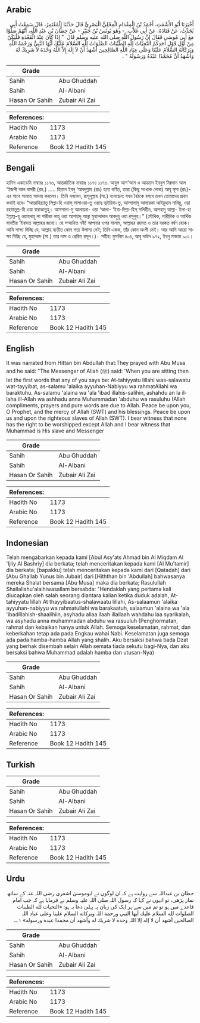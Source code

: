 ## Arabic


<div dir="rtl" lang="ar" style={{fontSize:'larger',backgroundColor:'#f8f9fa',padding:20}}>
أَخْبَرَنَا أَبُو الأَشْعَثِ، أَحْمَدُ بْنُ الْمِقْدَامِ الْعِجْلِيُّ الْبَصْرِيُّ قَالَ حَدَّثَنَا الْمُعْتَمِرُ، قَالَ سَمِعْتُ أَبِي يُحَدِّثُ، عَنْ قَتَادَةَ، عَنْ أَبِي غَلاَّبٍ، - وَهُوَ يُونُسُ بْنُ جُبَيْرٍ - عَنْ حِطَّانَ بْنِ عَبْدِ اللَّهِ، أَنَّهُمْ صَلَّوْا مَعَ أَبِي مُوسَى فَقَالَ إِنَّ رَسُولَ اللَّهِ صلى الله عليه وسلم قَالَ ‏ "‏ إِذَا كَانَ عِنْدَ الْقَعْدَةِ فَلْيَكُنْ مِنْ أَوَّلِ قَوْلِ أَحَدِكُمُ التَّحِيَّاتُ لِلَّهِ الطَّيِّبَاتُ الصَّلَوَاتُ لِلَّهِ السَّلاَمُ عَلَيْكَ أَيُّهَا النَّبِيُّ وَرَحْمَةُ اللَّهِ وَبَرَكَاتُهُ السَّلاَمُ عَلَيْنَا وَعَلَى عِبَادِ اللَّهِ الصَّالِحِينَ أَشْهَدُ أَنْ لاَ إِلَهَ إِلاَّ اللَّهُ وَحْدَهُ لاَ شَرِيكَ لَهُ وَأَشْهَدُ أَنَّ مُحَمَّدًا عَبْدُهُ وَرَسُولُهُ ‏"‏ ‏.‏
</div>
<div style={{backgroundColor:'#f8f9fa',padding:20, marginBottom: 10}}><table> <thead> <tr> <th>Grade</th> <th></th> </tr> </thead> <tbody> <tr><td>Sahih</td><td>Abu Ghuddah</td></tr><tr><td>Sahih</td><td>Al-Albani</td></tr><tr><td>Hasan Or Sahih</td><td>Zubair Ali Zai</td></tr></tbody></table><table> <thead> <tr> <th>References:</th> <th></th> </tr> </thead> <tbody><tr><td>Hadith No</td><td>1173</td></tr><tr><td>Arabic No</td><td>1173</td></tr><tr><td>Reference</td><td>Book 12 Hadith 145</td></tr></tbody></table></div>

## Bengali


<div dir="ltr" lang="bn" style={{fontSize:'larger',backgroundColor:'#f8f9fa',padding:20}}>
হাদিস একাডেমি নাম্বারঃ ১১৭৩, আন্তর্জাতিক নাম্বারঃ ১১৭৪ ১১৭৩. আবুল আশ'আস ও আহমাদ ইবনুল মিক্বদাম আল ‘ইজলী আল বাসরী (রহ.) ..... হিত্তান ইবনু ‘আবদুল্লাহ (রাঃ) হতে বর্ণিত, তারা (কিছু সংখ্যক লোক) আবূ মূসা (রাঃ)-এর সাথে সালাত আদায় করলেন। তিনি বললেন, রাসূলুল্লাহ (সা.) বলেছেন: যখন বৈঠকে বসবে তখন তোমাদের প্রথম কথাই হবে- “আত্তাহিয়্যাতু লিল্লা-হি ওয়াস্ সালাওয়া-তু ওয়াত্ব ত্বইয়িবা-তু, আস্সালামু আলায়কা আইয়ুহান নাবিয়ু, ওয়া রহমাতুল্ল-হি ওয়া বারাকাতুহু। আসসালা-মু আলায়না- ওয়া ‘আলা- ‘ইবা-দিল্লা-হিস্ সলিহীন, আশহাদু আল্লা- ইলা-হা ইল্লাল্ল-হু ওয়াহদাহু লা শারীকা লাহু ওয়া আশহাদু আন্না মুহাম্মাদান আবদুহু ওয়া রসূলুহ।” (মৌখিক, শারীরিক ও আর্থিক যাবতীয় ‘ইবাদত আল্লাহর জন্যে। হে সম্মানিত নবী! আপনার ওপর সালাম, আল্লাহর রহমত ও তার বরকত বর্ষণ হোক। আমি সাক্ষ্য দিচ্ছি যে, আল্লাহ ব্যতীত কোন সত্য উপাস্য নেই; তিনি একক, তাঁর কোন অংশী নেই। আর আমি আরো সাক্ষ্য দিচ্ছি যে, মুহাম্মাদ (সা.) তার দাস ও প্রেরিত রসূল।)। সহীহ: মুসলিম ৪০৪, আবু দাউদ ৯৭২, ইবনু মাজাহ ৯০১।
</div>
<div style={{backgroundColor:'#f8f9fa',padding:20, marginBottom: 10}}><table> <thead> <tr> <th>Grade</th> <th></th> </tr> </thead> <tbody> <tr><td>Sahih</td><td>Abu Ghuddah</td></tr><tr><td>Sahih</td><td>Al-Albani</td></tr><tr><td>Hasan Or Sahih</td><td>Zubair Ali Zai</td></tr></tbody></table><table> <thead> <tr> <th>References:</th> <th></th> </tr> </thead> <tbody><tr><td>Hadith No</td><td>1173</td></tr><tr><td>Arabic No</td><td>1173</td></tr><tr><td>Reference</td><td>Book 12 Hadith 145</td></tr></tbody></table></div>

## English


<div dir="ltr" lang="en" style={{fontSize:'larger',backgroundColor:'#f8f9fa',padding:20}}>
It was narrated from Hittan bin Abdullah that:They prayed with Abu Musa and he said: "The Messenger of Allah (ﷺ) said: 'When you are sitting then let the first words that any of you says be: At-tahiyyatu lillahi was-salawatu wat-tayyibat, as-salamu 'alaika ayyuhan-Nabiyyu wa rahmatAllahi wa baraktuhu. As-salamu 'alaina wa 'ala 'ibad illahis-salihin, ashahdu an la illaha ill-Allah wa ashhadu anna Muhammadan 'abduhu wa rasuluhu (Allah compliments, prayers and pure words are due to Allah. Peace be upon you, O Prophet, and the mercy of Allah (SWT) and his blessings. Peace be upon us and upon the righteous slaves of Allah (SWT). I bear witness that none has the right to be worshipped except Allah and I bear witness that Muhammad is His slave and Messenger
</div>
<div style={{backgroundColor:'#f8f9fa',padding:20, marginBottom: 10}}><table> <thead> <tr> <th>Grade</th> <th></th> </tr> </thead> <tbody> <tr><td>Sahih</td><td>Abu Ghuddah</td></tr><tr><td>Sahih</td><td>Al-Albani</td></tr><tr><td>Hasan Or Sahih</td><td>Zubair Ali Zai</td></tr></tbody></table><table> <thead> <tr> <th>References:</th> <th></th> </tr> </thead> <tbody><tr><td>Hadith No</td><td>1173</td></tr><tr><td>Arabic No</td><td>1173</td></tr><tr><td>Reference</td><td>Book 12 Hadith 145</td></tr></tbody></table></div>

## Indonesian


<div dir="ltr" lang="id" style={{fontSize:'larger',backgroundColor:'#f8f9fa',padding:20}}>
Telah mengabarkan kepada kami [Abul Asy'ats Ahmad bin Al Miqdam Al 'Ijliy Al Bashriy] dia berkata; telah menceritakan kepada kami [Al Mu'tamir] dia berkata; [bapakku] telah menceritakan kepada kami dari [Qatadah] dari [Abu Ghallab Yunus bin Jubair] dari [Hiththan bin 'Abdullah] bahwasanya mereka Shalat bersama [Abu Musa] maka dia berkata; Rasulullah Shallallahu'alaihiwasallam bersabda: "Hendaklah yang pertama kali diucapkan oleh salah seorang diantara kalian ketika duduk adalah, At-tahiyyatu lillah At thayyibaatus-shalawaatu lillahi, As-salaamun 'alaika ayyuhan-nabiyyu wa rahmatullahi wa barakaatuh, salaamun 'alaina wa 'ala 'ibadillahish-shaalihiin, asyhadu allaa ilaah illallaah wahdahu laa syarikalah, wa asyhadu anna muhammadan abduhu wa rasuuluh (Penghormatan, rahmat dan kebaikan hanya untuk Allah. Semoga keselamatan, rahmat, dan keberkahan tetap ada pada Engkau wahai Nabi. Keselamatan juga semoga ada pada hamba-hamba Allah yang shalih. Aku bersaksi bahwa tiada Dzat yang berhak disembah selain Allah semata tiada sekutu bagi-Nya, dan aku bersaksi bahwa Muhammad adalah hamba dan utusan-Nya)
</div>
<div style={{backgroundColor:'#f8f9fa',padding:20, marginBottom: 10}}><table> <thead> <tr> <th>Grade</th> <th></th> </tr> </thead> <tbody> <tr><td>Sahih</td><td>Abu Ghuddah</td></tr><tr><td>Sahih</td><td>Al-Albani</td></tr><tr><td>Hasan Or Sahih</td><td>Zubair Ali Zai</td></tr></tbody></table><table> <thead> <tr> <th>References:</th> <th></th> </tr> </thead> <tbody><tr><td>Hadith No</td><td>1173</td></tr><tr><td>Arabic No</td><td>1173</td></tr><tr><td>Reference</td><td>Book 12 Hadith 145</td></tr></tbody></table></div>

## Turkish


<div dir="ltr" lang="tr" style={{fontSize:'larger',backgroundColor:'#f8f9fa',padding:20}}>

</div>
<div style={{backgroundColor:'#f8f9fa',padding:20, marginBottom: 10}}><table> <thead> <tr> <th>Grade</th> <th></th> </tr> </thead> <tbody> <tr><td>Sahih</td><td>Abu Ghuddah</td></tr><tr><td>Sahih</td><td>Al-Albani</td></tr><tr><td>Hasan Or Sahih</td><td>Zubair Ali Zai</td></tr></tbody></table><table> <thead> <tr> <th>References:</th> <th></th> </tr> </thead> <tbody><tr><td>Hadith No</td><td>1173</td></tr><tr><td>Arabic No</td><td>1173</td></tr><tr><td>Reference</td><td>Book 12 Hadith 145</td></tr></tbody></table></div>

## Urdu


<div dir="rtl" lang="ur" style={{fontSize:'larger',backgroundColor:'#f8f9fa',padding:20}}>
حطان بن عبداللہ سے روایت ہے کہ ان لوگوں نے ابوموسیٰ اشعری رضی اللہ عنہ کے ساتھ نماز پڑھی، تو انہوں نے کہا کہ رسول اللہ صلی اللہ علیہ وسلم نے فرمایا ہے کہ جب امام قاعدے میں ہو تو تم میں سے ہر ایک کی زبان پہ پہلی دعا یہ ہو: «التحيات لله الطيبات الصلوات لله السلام عليك أيها النبي ورحمة اللہ وبركاته السلام علينا وعلى عباد اللہ الصالحين أشهد أن لا إله إلا اللہ وحده لا شريك له وأشهد أن محمدا عبده ورسوله» ۱؎۔
</div>
<div style={{backgroundColor:'#f8f9fa',padding:20, marginBottom: 10}}><table> <thead> <tr> <th>Grade</th> <th></th> </tr> </thead> <tbody> <tr><td>Sahih</td><td>Abu Ghuddah</td></tr><tr><td>Sahih</td><td>Al-Albani</td></tr><tr><td>Hasan Or Sahih</td><td>Zubair Ali Zai</td></tr></tbody></table><table> <thead> <tr> <th>References:</th> <th></th> </tr> </thead> <tbody><tr><td>Hadith No</td><td>1173</td></tr><tr><td>Arabic No</td><td>1173</td></tr><tr><td>Reference</td><td>Book 12 Hadith 145</td></tr></tbody></table></div>